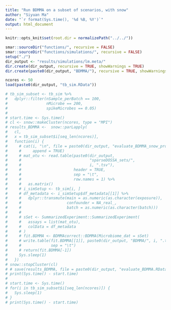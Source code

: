 ```yaml
---
title: "Run BDMMA on a subset of scenarios, with snow"
author: "Siyuan Ma"
date: "`r format(Sys.time(), '%d %B, %Y')`"
output: html_document
---
```

```r
knitr::opts_knit$set(root.dir = normalizePath("../../"))
```
```r
smar::sourceDir("functions/", recursive = FALSE)
smar::sourceDir("functions/simulations/", recursive = FALSE)
setup("./")
dir_output <- "results/simulations/lm.meta/"
dir.create(dir_output, recursive = TRUE, showWarnings = TRUE)
dir.create(paste0(dir_output, "BDMMA/"), recursive = TRUE, showWarnings = TRUE)
```

```r
ncores <- 50
load(paste0(dir_output, "tb_sim.RData"))
```
```r
# tb_sim_subset <- tb_sim %>%
#   dplyr::filter(nSample_perBatch == 100,
#                 nMicrobe == 200,
#                 spikeMicrobes == 0.05)
# 
# start.time <- Sys.time()
# cl <- snow::makeCluster(ncores, type = "MPI")
# results_BDMMA <-  snow::parLapply(
#   cl,
#   x = tb_sim_subset$i[seq_len(ncores)],
#   function(i) {
#     # cat(i, "\n", file = paste0(dir_output, "evaluate_BDMMA_snow_progress.txt"),
#     #     append = TRUE)
#     # mat_otu <- read.table(paste0(dir_output,
#     #                              "sparseDOSSA_sets/",
#     #                              i, ".tsv"),
#     #                       header = TRUE,
#     #                       sep = "\t",
#     #                       row.names = 1) %>%
#     #   as.matrix()
#     # i_simSetup <- tb_sim[i, ]
#     # df_metadata <- i_simSetup$df_metadata[[1]] %>%
#     #   dplyr::transmute(main = as.numeric(as.character(exposure)),
#     #                    confounder = NA_real_,
#     #                    batch = as.numeric(as.character(batch)))
#     #
#     # sSet <- SummarizedExperiment::SummarizedExperiment(
#     #   assays = list(mat_otu),
#     #   colData = df_metadata
#     # )
#     # fit.BDMMA <- BDMMAcorrect::BDMMA(Microbiome_dat = sSet)
#     # write.table(fit.BDMMA[[1]], paste0(dir_output, "BDMMA/", i, ".tsv"),
#     #             sep = "\t")
#     # return(fit.BDMMA[-1])
#     Sys.sleep(1)
#   })
# snow::stopCluster(cl)
# # save(results_BDMMA, file = paste0(dir_output, "evaluate_BDMMA.RData"))
# print(Sys.time() - start.time)
# 
# start.time <- Sys.time()
# for(i in tb_sim_subset$i[seq_len(ncores)]) {
#   Sys.sleep(1)
# }
# print(Sys.time() - start.time)
```